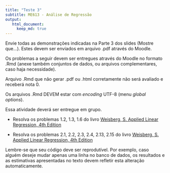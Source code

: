 ```yaml
---
title: "Teste 3"
subtitle: ME613 - Análise de Regressão
output: 
   html_document:
     keep_md: true
---
```


Envie todas as demonstrações indicadas na Parte 3 dos slides (Mostre que...). Estes devem ser enviados em arquivo .pdf através do Moodle.


Os problemas a seguir devem ser entregues através do Moodle no formato .Rmd (anexe também conjuntos de dados, ou arquivos complementares, caso haja necessidade).

Arquivo .Rmd que não gerar .pdf ou .html corretamente não será avaliado e receberá nota 0. 

Os arquivos .Rmd DEVEM estar com *encoding* UTF-8 (menu *global options*).

Essa atividade deverá ser entregue em grupo.


* Resolva os problemas 1.2, 1.3, 1.6 do livro [Weisberg, S. Applied Linear Regression, 4th Edition](http://site.ebrary.com/lib/unicamp/reader.action?docID=10867127&ppg=37)

* Resolva os problemas 2.1, 2.2, 2.3, 2.4, 2.13, 2.15 do livro [Weisberg, S. Applied Linear Regression, 4th Edition](http://site.ebrary.com/lib/unicamp/reader.action?docID=10867127&ppg=58)

Lembre-se que seu código deve ser reprodutível. Por exemplo, caso alguém deseje mudar apenas uma linha no banco de dados, os resultados e as estimativas apresentadas no texto devem refletir esta alteração automaticamente.


